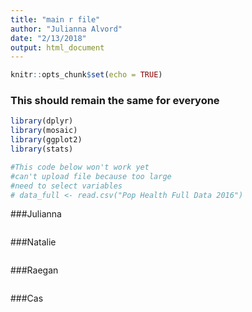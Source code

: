 ```yaml
---
title: "main r file"
author: "Julianna Alvord"
date: "2/13/2018"
output: html_document
---
```


```r
knitr::opts_chunk$set(echo = TRUE)
```

### This should remain the same for everyone
```r
library(dplyr)
library(mosaic)
library(ggplot2)
library(stats)

#This code below won't work yet
#can't upload file because too large
#need to select variables
# data_full <- read.csv("Pop Health Full Data 2016")
```

###Julianna
```r

```

###Natalie
```r

```

###Raegan
```r

```

###Cas
```r

```




